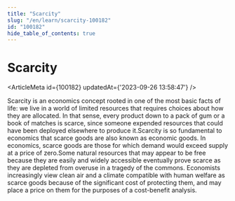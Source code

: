 ```yaml
---
title: "Scarcity"
slug: "/en/learn/scarcity-100182"
id: "100182"
hide_table_of_contents: true
---
```



# Scarcity

<ArticleMeta id={100182} updatedAt={'2023-09-26 13:58:47'} />
<div className='border-solid border-b border-t-0 my-4 border-[var(--ifm-color-gray-300)]' />

Scarcity is an economics concept rooted in one of the most basic facts of life: we live in a world of limited resources that requires choices about how they are allocated. In that sense, every product down to a pack of gum or a book of matches is scarce, since someone expended resources that could have been deployed elsewhere to produce it.Scarcity is so fundamental to economics that scarce goods are also known as economic goods. In economics, scarce goods are those for which demand would exceed supply at a price of zero.Some natural resources that may appear to be free because they are easily and widely accessible eventually prove scarce as they are depleted from overuse in a tragedy of the commons. Economists increasingly view clean air and a climate compatible with human welfare as scarce goods because of the significant cost of protecting them, and may place a price on them for the purposes of a cost-benefit analysis.
